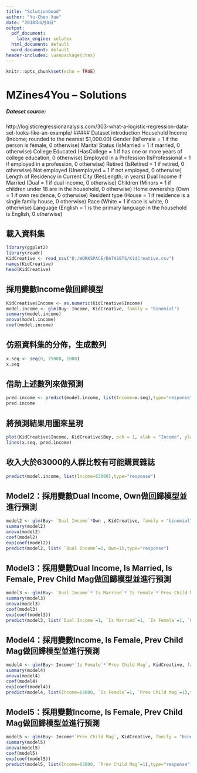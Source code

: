 ```yaml
---
title: "SolutionGood"
author: "Yu-Chen Xue"
date: "2018年6月4日"
output:
  pdf_document:
    latex_engine: xelatex
  html_document: default
  word_document: default
header-includes: \usepackage{ctex}
---
```


```r
knitr::opts_chunk$set(echo = TRUE)
```
# MZines4You -- Solutions
##### Dateset source: 
http://logisticregressionanalysis.com/303-what-a-logistic-regression-data-set-looks-like-an-example/
##### Dataset introduction
Household Income (Income; rounded to the nearest $1,000.00)
Gender (IsFemale = 1 if the person is female, 0 otherwise)
Marital Status (IsMarried = 1 if married, 0 otherwise)
College Educated (HasCollege = 1 if has one or more years of college education, 0 otherwise)
Employed in a Profession (IsProfessional = 1 if employed in a profession, 0 otherwise)
Retired (IsRetired = 1 if retired, 0 otherwise)
Not employed (Unemployed = 1 if not employed,  0 otherwise)
Length of Residency in Current City (ResLength; in years)
Dual Income if Married (Dual = 1 if dual income, 0 otherwise)
Children (Minors = 1 if children under 18 are in the household, 0 otherwise)
Home ownership (Own = 1 if own residence, 0 otherwise)
Resident type (House = 1 if residence is a single family house, 0 otherwise)
Race (White = 1 if race is white, 0 otherwise)
Language (English = 1 is the primary language in the household is English, 0 otherwise)

## 載入資料集
```r
library(ggplot2)
library(readr)
KidCreative <- read_csv("D:/WORKSPACE/DATASETS/KidCreative.csv")
names(KidCreative)
head(KidCreative)
```

## 採用變數Income做回歸模型
```r
KidCreative$Income <- as.numeric(KidCreative$Income)
model.income <- glm(Buy~ Income, KidCreative, family = "binomial")
summary(model.income)
anova(model.income)
coef(model.income)
```

## 仿照資料集的分佈，生成數列
```r
x.seq <- seq(0, 75000, 1000)
x.seq
```

## 借助上述數列來做預測
```r
pred.income <- predict(model.income, list(Income=x.seq),type="response")
pred.income
```

## 將預測結果用圖來呈現
```r
plot(KidCreative$Income, KidCreative$Buy, pch = 1, xlab = "Income", ylab = "Buy")
lines(x.seq, pred.income)
```

## 收入大於63000的人群比較有可能購買雜誌
```r
predict(model.income, list(Income=63000),type="response")
```

## Model2：採用變數Dual Income, Own做回歸模型並進行預測
```r
model2 <- glm(Buy~ `Dual Income`*Own , KidCreative, family = "binomial", x=TRUE)
summary(model2)
anova(model2)
coef(model2)
exp(coef(model2))
predict(model2, list( `Dual Income`=1, Own=1),type="response")
```

## Model3：採用變數Dual Income, Is Married, Is Female, Prev Child Mag做回歸模型並進行預測
```r
model3 <- glm(Buy~ `Dual Income`*`Is Married`*`Is Female`*`Prev Child Mag`, KidCreative, family = "binomial")
summary(model3)
anova(model3)
coef(model3)
exp(coef(model3))
predict(model3, list(`Dual Income`=1, `Is Married`=1, `Is Female`=1, `Prev Child Mag`=1),type="response")
```

## Model4：採用變數Income, Is Female, Prev Child Mag做回歸模型並進行預測
```r
model4 <- glm(Buy~ Income*`Is Female`*`Prev Child Mag`, KidCreative, family = "binomial")
summary(model4)
anova(model4)
coef(model4)
exp(coef(model4))
predict(model4, list(Income=63000, `Is Female`=1, `Prev Child Mag`=1),type="response")
```

## Model5：採用變數Income, Is Female, Prev Child Mag做回歸模型並進行預測
```r
model5 <- glm(Buy~ Income*`Prev Child Mag`, KidCreative, family = "binomial")
summary(model5)
anova(model5)
coef(model5)
exp(coef(model5))
predict(model5, list(Income=63000, `Prev Child Mag`=1),type="response")
```
